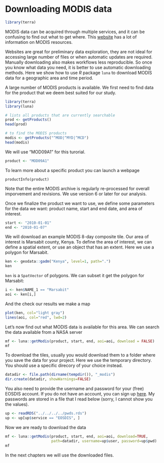 # Downloading MODIS data


```r
library(terra)
```

MODIS data can be acquired through multiple services, and it can be confusing to find out what to get where. This [website](https://modis.gsfc.nasa.gov/tools/) has a lot of information on MODIS resources. 

Websites are great for preliminary data exploration, they are not ideal for accessing large number of files or when automatic updates are required. Manually downloading also makes workflows less reproducible. So once you know what data you need, it is better to use automatic downloading methods. Here we show how to use *R* package `luna` to download MODIS data for a geographic area and time period. 

A large number of MODIS products is available. We first need to find data for the product that we deem best suited for our study.

```r
library(terra)
library(luna)

# lists all products that are currently searchable
prod <- getProducts() 
head(prod)

# to find the MODIS products
modis <- getProducts("^MOD|^MYD|^MCD")
head(modis)
```

We will use "MOD09A1" for this turorial.

```r
product <- "MOD09A1"
```

To learn more about a specific product you can launch a webpage

```
productInfo(product)
```

Note that the entire MODIS archive is regularly re-processed for overall imporvement and revisions. We use version 6 or later for our analysis.

Once we finalize the product we want to use, we define some parameters for the data we want: product name, start and end date, and area of interest.

```r
start <- "2010-01-01" 
end <- "2010-01-07"
```

We will download an example MODIS 8-day composite tile. Our area of interest is Marsabit county, Kenya. To define the area of interest, we can define a spatial extent, or use an object that has an extent. Here we use a polygon for Marsabit.


```r
ken <- geodata::gadm("Kenya", level=1, path=".") 
ken
```

`ken` is a `SpatVector` of polygons. We can subset it get the polygon for Marsabit:

```r
i <- ken$NAME_1 == "Marsabit"
aoi <- ken[i,]
```

And the check our results we make a map

```r
plot(ken, col="light gray")
lines(aoi, col="red", lwd=2)
```

Let's now find out what MODIS data is available for this area. We can search the data available from a NASA server

```r
mf <- luna::getModis(product, start, end, aoi=aoi, download = FALSE)
mf
```

To download the tiles, usually you would download them to a folder where you save the data for your project. Here we use the temporary directory. You should use a specific direcory of your choice instead.

```r
datadir <- file.path(dirname(tempdir()), "_modis")
dir.create(datadir, showWarnings=FALSE)
```

You also need to provide the username and password for your (free) EOSDIS account. If you do not have an account, you can sign up [here](https://urs.earthdata.nasa.gov/users/new). My passwords are stored in a file that I read below (sorry, I cannot show you the values).

```r
up <- readRDS("../../../../pwds.rds")
up <- up[up$service == "EOSDIS", ]
```

Now we are ready to download the data

```r
mf <- luna::getModis(product, start, end, aoi=aoi, download=TRUE,
                     path=datadir, username=up$user, password=up$pwd)
mf
```

In the next chapters we will use the downloaded files. 